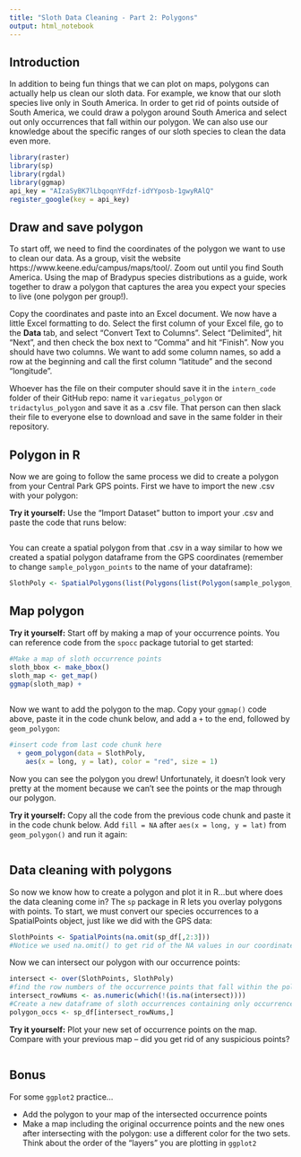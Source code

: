```yaml
---
title: "Sloth Data Cleaning - Part 2: Polygons"
output: html_notebook
---
```


## Introduction

In addition to being fun things that we can plot on maps, polygons can actually help us clean our sloth data. For example, we know that our sloth species live only in South America. In order to get rid of points outside of South America, we could draw a polygon around South America and select out only occurrences that fall within our polygon. We can also use our knowledge about the specific ranges of our sloth species to clean the data even more.

```r
library(raster)
library(sp)
library(rgdal)
library(ggmap)
api_key = "AIzaSyBK7lLbqoqnYFdzf-idYYposb-1gwyRAlQ"
register_google(key = api_key)
```


## Draw and save polygon

To start off, we need to find the coordinates of the polygon we want to use to clean our data. As a group, visit the website https://www.keene.edu/campus/maps/tool/. Zoom out until you find South America. Using the map of Bradypus species distributions as a guide, work together to draw a polygon that captures the area you expect your species to live (one polygon per group!).

Copy the coordinates and paste into an Excel document. We now have a little Excel formatting to do. Select the first column of your Excel file, go to the **Data** tab, and select "Convert Text to Columns". Select "Delimited", hit "Next", and then check the box next to "Comma" and hit "Finish". Now you should have two columns. We want to add some column names, so add a row at the beginning and call the first column "latitude" and the second "longitude".

Whoever has the file on their computer should save it in the `intern_code` folder of their GitHub repo: name it `variegatus_polygon` or `tridactylus_polygon` and save it as a .csv file. That person can then slack their file to everyone else to download and save in the same folder in their repository.

## Polygon in R

Now we are going to follow the same process we did to create a polygon from your Central Park GPS points. First we have to import the new .csv with your polygon:

**Try it yourself:** Use the "Import Dataset" button to import your .csv and paste the code that runs below:

```r

```

You can create a spatial polygon from that .csv in a way similar to how we created a spatial polygon dataframe from the GPS coordinates (remember to change `sample_polygon_points` to the name of your dataframe):

```r
SlothPoly <- SpatialPolygons(list(Polygons(list(Polygon(sample_polygon_points)), ID=1)))
```

## Map polygon

**Try it yourself:** Start off by making a map of your occurrence points. You can reference code from the `spocc` package tutorial to get started:

```r
#Make a map of sloth occurrence points
sloth_bbox <- make_bbox()
sloth_map <- get_map()
ggmap(sloth_map) +
  
```

Now we want to add the polygon to the map. Copy your `ggmap()` code above, paste it in the code chunk below, and add a `+` to the end, followed by `geom_polygon`:

```r
#insert code from last code chunk here
  + geom_polygon(data = SlothPoly,
    aes(x = long, y = lat), color = "red", size = 1)
```

Now you can see the polygon you drew! Unfortunately, it doesn't look very pretty at the moment because we can't see the points or the map through our polygon.

**Try it yourself:** Copy all the code from the previous code chunk and paste it in the code chunk below. Add `fill = NA` after `aes(x = long, y = lat)` from `geom_polygon()` and run it again:

```r

```

## Data cleaning with polygons

So now we know how to create a polygon and plot it in R...but where does the data cleaning come in? The `sp` package in R lets you overlay polygons with points. To start, we must convert our species occurrences to a SpatialPoints object, just like we did with the GPS data:

```r
SlothPoints <- SpatialPoints(na.omit(sp_df[,2:3]))
#Notice we used na.omit() to get rid of the NA values in our coordinates
```

Now we can intersect our polygon with our occurrence points:

```r
intersect <- over(SlothPoints, SlothPoly)
#find the row numbers of the occurrence points that fall within the polygon:
intersect_rowNums <- as.numeric(which(!(is.na(intersect))))
#Create a new dataframe of sloth occurrences containing only occurrences within your polygon
polygon_occs <- sp_df[intersect_rowNums,]
```

**Try it yourself:** Plot your new set of occurrence points on the map. Compare with your previous map -- did you get rid of any suspicious points?

```r

```

## Bonus

For some `ggplot2` practice...

+ Add the polygon to your map of the intersected occurrence points
+ Make a map including the original occurrence points and the new ones after intersecting with the polygon: use a different color for the two sets. Think about the order of the "layers" you are plotting in `ggplot2`

